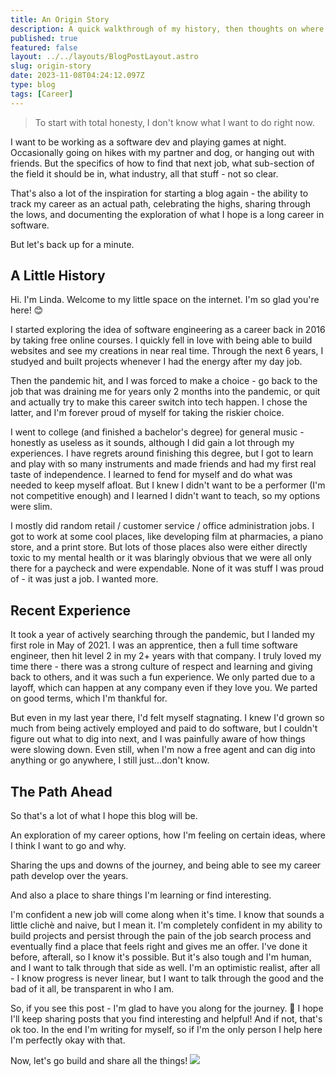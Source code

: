 ```yaml
---
title: An Origin Story
description: A quick walkthrough of my history, then thoughts on where I'm at today and where I want to go
published: true
featured: false
layout: ../../layouts/BlogPostLayout.astro
slug: origin-story
date: 2023-11-08T04:24:12.097Z
type: blog
tags: [Career]
---
```


> To start with total honesty, I don't know what I want to do right now. 

I want to be working as a software dev and playing games at night. Occasionally going on hikes with my partner and dog, or hanging out with friends. But the specifics of how to find that next job, what sub-section of the field it should be in, what industry, all that stuff - not so clear. 

That's also a lot of the inspiration for starting a blog again - the ability to track my career as an actual path, celebrating the highs, sharing through the lows, and documenting the exploration of what I hope is a long career in software. 

But let's back up for a minute.

## A Little History

Hi. I'm Linda. Welcome to my little space on the internet. I'm so glad you're here! 😊

I started exploring the idea of software engineering as a career back in 2016 by taking free online courses. I quickly fell in love with being able to build websites and see my creations in near real time. Through the next 6 years, I studyed and built projects whenever I had the energy after my day job. 

Then the pandemic hit, and I was forced to make a choice - go back to the job that was draining me for years only 2 months into the pandemic, or quit and actually try to make this career switch into tech happen. I chose the latter, and I'm forever proud of myself for taking the riskier choice. 

I went to college (and finished a bachelor's degree) for general music - honestly as useless as it sounds, although I did gain a lot through my experiences. I have regrets around finishing this degree, but I got to learn and play with so many instruments and made friends and had my first real taste of independence. I learned to fend for myself and do what was needed to keep myself afloat. But I knew I didn't want to be a performer (I'm not competitive enough) and I learned I didn't want to teach, so my options were slim. 

I mostly did random retail / customer service / office administration jobs. I got to work at some cool places, like developing film at pharmacies, a piano store,  and a print store. But lots of those places also were either directly toxic to my mental health or it was blaringly obvious that we were all only there for a paycheck and were expendable. None of it was stuff I was proud of - it was just a job. I wanted more.

## Recent Experience

It took a year of actively searching through the pandemic, but I landed my first role in May of 2021. I was an apprentice, then a full time software engineer, then hit level 2 in my 2+ years with that company. I truly loved my time there - there was a strong culture of respect and learning and giving back to others, and it was such a fun experience. We only parted due to a layoff, which can happen at any company even if they love you. We parted on good terms, which I'm thankful for.

But even in my last year there, I'd felt myself stagnating. I knew I'd grown so much from being actively employed and paid to do software, but I couldn't figure out what to dig into next, and I was painfully aware of how things were slowing down. Even still, when I'm now a free agent and can dig into anything or go anywhere, I still just...don't know.

## The Path Ahead

So that's a lot of what I hope this blog will be. 

An exploration of my career options, how I'm feeling on certain ideas, where I think I want to go and why. 

Sharing the ups and downs of the journey, and being able to see my career path develop over the years.

And also a place to share things I'm learning or find interesting.

I'm confident a new job will come along when it's time. I know that sounds a little clichè and naive, but I mean it. I'm completely confident in my ability to build projects and persist through the pain of the job search process and eventually find a place that feels right and gives me an offer. I've done it before, afterall, so I know it's possible. But it's also tough and I'm human, and I want to talk through that side as well. I'm an optimistic realist, after all - I know progress is never linear, but I want to talk through the good and the bad of it all, be transparent in who I am.  

So, if you see this post - I'm glad to have you along for the journey. 💞 I hope I'll keep sharing posts that you find interesting and helpful! And if not, that's ok too. In the end I'm writing for myself, so if I'm the only person I help here I'm perfectly okay with that. 

Now, let's go build and share all the things! 
![](../../assets/blog/do-all-the-things.webp)